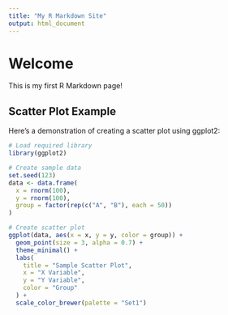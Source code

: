 ```yaml
---
title: "My R Markdown Site"
output: html_document
---
```


# Welcome

This is my first R Markdown page!

## Scatter Plot Example

Here's a demonstration of creating a scatter plot using ggplot2:

```r
# Load required library
library(ggplot2)

# Create sample data
set.seed(123)
data <- data.frame(
  x = rnorm(100),
  y = rnorm(100),
  group = factor(rep(c("A", "B"), each = 50))
)

# Create scatter plot
ggplot(data, aes(x = x, y = y, color = group)) +
  geom_point(size = 3, alpha = 0.7) +
  theme_minimal() +
  labs(
    title = "Sample Scatter Plot",
    x = "X Variable",
    y = "Y Variable",
    color = "Group"
  ) +
  scale_color_brewer(palette = "Set1")
```
